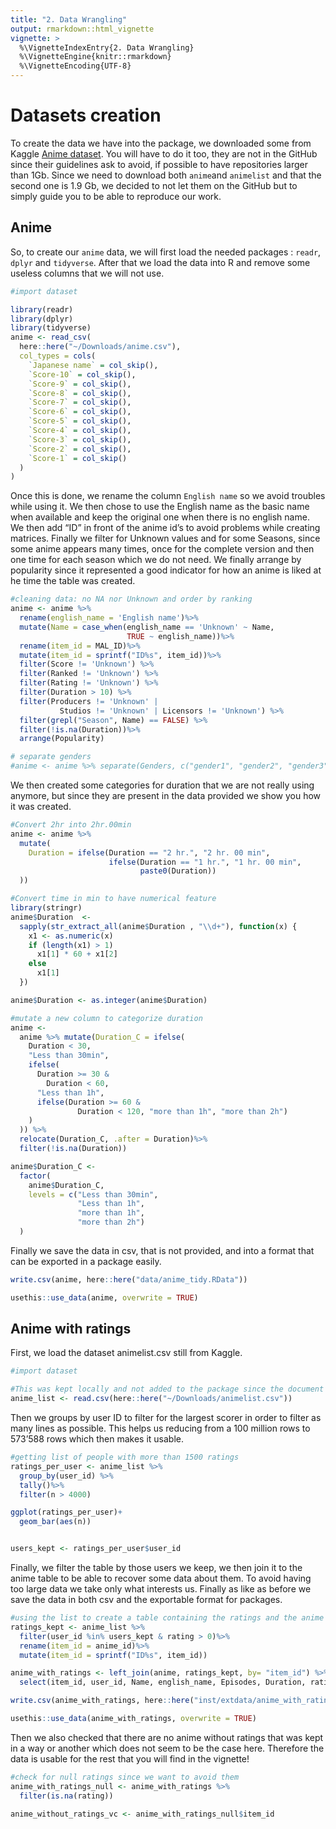 ```yaml
---
title: "2. Data Wrangling"
output: rmarkdown::html_vignette
vignette: >
  %\VignetteIndexEntry{2. Data Wrangling}
  %\VignetteEngine{knitr::rmarkdown}
  %\VignetteEncoding{UTF-8}
---
```


# Datasets creation

To create the data we have into the package, we downloaded some from Kaggle [Anime dataset](https://www.kaggle.com/hernan4444/anime-recommendation-database-2020?select=watching_status.csv). You will have to do it too, they are not in the GitHub since their guidelines ask to avoid, if possible to have repositories larger than 1Gb. Since we need to download both `anime`and `animelist` and that the second one is 1.9 Gb, we decided to not let them on the GitHub but to simply guide you to be able to reproduce our work.

## Anime 

So, to create our `anime` data, we will first load the needed packages : `readr`, `dplyr` and `tidyverse`. After that we load the data into R and remove some useless columns that we will not use.

```r
#import dataset

library(readr)
library(dplyr)
library(tidyverse)
anime <- read_csv(
  here::here("~/Downloads/anime.csv"),
  col_types = cols(
    `Japanese name` = col_skip(),
    `Score-10` = col_skip(),
    `Score-9` = col_skip(),
    `Score-8` = col_skip(),
    `Score-7` = col_skip(),
    `Score-6` = col_skip(),
    `Score-5` = col_skip(),
    `Score-4` = col_skip(),
    `Score-3` = col_skip(),
    `Score-2` = col_skip(),
    `Score-1` = col_skip()
  )
)
```

Once this is done, we rename the column `English name` so we avoid troubles while using it. We then chose to use the English name as the basic name when available and keep the original one when there is no english name. We then add "ID" in front of the anime id's to avoid problems while creating matrices. Finally we filter for Unknown values and for some Seasons, since some anime appears many times, once for the complete version and then one time for each season which we do not need. We finally arrange by popularity since it represented a good indicator for how an anime is liked at he time the table was created. 

```r

#cleaning data: no NA nor Unknown and order by ranking
anime <- anime %>%
  rename(english_name = 'English name')%>%
  mutate(Name = case_when(english_name == 'Unknown' ~ Name,
                          TRUE ~ english_name))%>%
  rename(item_id = MAL_ID)%>%
  mutate(item_id = sprintf("ID%s", item_id))%>%
  filter(Score != 'Unknown') %>%
  filter(Ranked != 'Unknown') %>%
  filter(Rating != 'Unknown') %>%
  filter(Duration > 10) %>%
  filter(Producers != 'Unknown' |
           Studios != 'Unknown' | Licensors != 'Unknown') %>%
  filter(grepl("Season", Name) == FALSE) %>%
  filter(!is.na(Duration))%>%
  arrange(Popularity)

# separate genders
#anime <- anime %>% separate(Genders, c("gender1", "gender2", "gender3", "gender4","gender5", "gender6"), sep=",")

```

We then created some categories for duration that we are not really using anymore, but since they are present in the data provided we show you how it was created. 

```r
#Convert 2hr into 2hr.00min
anime <- anime %>%
  mutate(
    Duration = ifelse(Duration == "2 hr.", "2 hr. 00 min",
                      ifelse(Duration == "1 hr.", "1 hr. 00 min",
                             paste0(Duration))
  ))

#Convert time in min to have numerical feature
library(stringr)
anime$Duration  <-
  sapply(str_extract_all(anime$Duration , "\\d+"), function(x) {
    x1 <- as.numeric(x)
    if (length(x1) > 1)
      x1[1] * 60 + x1[2]
    else
      x1[1]
  })

anime$Duration <- as.integer(anime$Duration)

#mutate a new column to categorize duration
anime <-
  anime %>% mutate(Duration_C = ifelse(
    Duration < 30,
    "Less than 30min",
    ifelse(
      Duration >= 30 &
        Duration < 60,
      "Less than 1h",
      ifelse(Duration >= 60 &
               Duration < 120, "more than 1h", "more than 2h")
    )
  )) %>%
  relocate(Duration_C, .after = Duration)%>%
  filter(!is.na(Duration))

anime$Duration_C <-
  factor(
    anime$Duration_C,
    levels = c("Less than 30min",
               "Less than 1h",
               "more than 1h",
               "more than 2h")
  )
```

Finally we save the data in csv, that is not provided, and into a format that can be exported in a package easily.

```r
write.csv(anime, here::here("data/anime_tidy.RData"))

usethis::use_data(anime, overwrite = TRUE)

```

## Anime with ratings

First, we load the dataset animelist.csv still from Kaggle. 

```r
#import dataset

#This was kept locally and not added to the package since the document contains 107 milion lines ans is after this step not used anymore into the application
anime_list <- read.csv(here::here("~/Downloads/animelist.csv"))
```

Then we groups by user ID to filter for the largest scorer in order to filter as many lines as possible. This helps us reducing from a 100 million rows to 573'588 rows which then makes it usable. 

```r
#getting list of people with more than 1500 ratings
ratings_per_user <- anime_list %>%
  group_by(user_id) %>% 
  tally()%>%
  filter(n > 4000)

ggplot(ratings_per_user)+
  geom_bar(aes(n))


users_kept <- ratings_per_user$user_id
```

Finally, we filter the table by those users we keep, we then join it to the anime table to be able to recover some data about them. To avoid having too large data we take only what interests us. Finally as like as before we save the data in both csv and the exportable format for packages. 

```r
#using the list to create a table containing the ratings and the anime infos
ratings_kept <- anime_list %>%
  filter(user_id %in% users_kept & rating > 0)%>%
  rename(item_id = anime_id)%>%
  mutate(item_id = sprintf("ID%s", item_id))

anime_with_ratings <- left_join(anime, ratings_kept, by= "item_id") %>%
  select(item_id, user_id, Name, english_name, Episodes, Duration, rating)

write.csv(anime_with_ratings, here::here("inst/extdata/anime_with_ratings.csv"))

usethis::use_data(anime_with_ratings, overwrite = TRUE)
```

Then we also checked that there are no anime without ratings that was kept in a way or another which does not seem to be the case here. Therefore the data is usable for the rest that you will find in the vignette! 

```r

#check for null ratings since we want to avoid them
anime_with_ratings_null <- anime_with_ratings %>%
  filter(is.na(rating))

anime_without_ratings_vc <- anime_with_ratings_null$item_id
```
